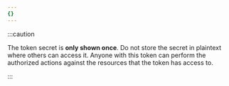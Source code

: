 ```yaml
---
{}
---
```


:::caution

The token secret is **only shown once**. Do not store the secret in plaintext where others can access it. Anyone with this token can perform the authorized actions against the resources that the token has access to.

:::
